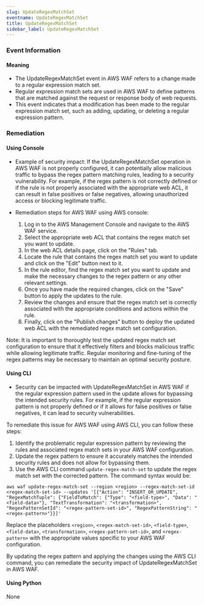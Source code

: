 ```yaml
--- 
slug: UpdateRegexMatchSet
eventname: UpdateRegexMatchSet
title: UpdateRegexMatchSet
sidebar_label: UpdateRegexMatchSet
---
```

                       
### Event Information

#### Meaning

- The UpdateRegexMatchSet event in AWS WAF refers to a change made to a regular expression match set. 
- Regular expression match sets are used in AWS WAF to define patterns that are matched against the request or response body of web requests. 
- This event indicates that a modification has been made to the regular expression match set, such as adding, updating, or deleting a regular expression pattern.

### Remediation

#### Using Console

- Example of security impact: If the UpdateRegexMatchSet operation in AWS WAF is not properly configured, it can potentially allow malicious traffic to bypass the regex pattern matching rules, leading to a security vulnerability. For example, if the regex pattern is not correctly defined or if the rule is not properly associated with the appropriate web ACL, it can result in false positives or false negatives, allowing unauthorized access or blocking legitimate traffic.

- Remediation steps for AWS WAF using AWS console:
  1. Log in to the AWS Management Console and navigate to the AWS WAF service.
  2. Select the appropriate web ACL that contains the regex match set you want to update.
  3. In the web ACL details page, click on the "Rules" tab.
  4. Locate the rule that contains the regex match set you want to update and click on the "Edit" button next to it.
  5. In the rule editor, find the regex match set you want to update and make the necessary changes to the regex pattern or any other relevant settings.
  6. Once you have made the required changes, click on the "Save" button to apply the updates to the rule.
  7. Review the changes and ensure that the regex match set is correctly associated with the appropriate conditions and actions within the rule.
  8. Finally, click on the "Publish changes" button to deploy the updated web ACL with the remediated regex match set configuration.

Note: It is important to thoroughly test the updated regex match set configuration to ensure that it effectively filters and blocks malicious traffic while allowing legitimate traffic. Regular monitoring and fine-tuning of the regex patterns may be necessary to maintain an optimal security posture.

#### Using CLI

- Security can be impacted with UpdateRegexMatchSet in AWS WAF if the regular expression pattern used in the update allows for bypassing the intended security rules. For example, if the regular expression pattern is not properly defined or if it allows for false positives or false negatives, it can lead to security vulnerabilities.

To remediate this issue for AWS WAF using AWS CLI, you can follow these steps:

1. Identify the problematic regular expression pattern by reviewing the rules and associated regex match sets in your AWS WAF configuration.
2. Update the regex pattern to ensure it accurately matches the intended security rules and does not allow for bypassing them.
3. Use the AWS CLI command `update-regex-match-set` to update the regex match set with the corrected pattern. The command syntax would be:

```
aws waf update-regex-match-set --region <region> --regex-match-set-id <regex-match-set-id> --updates '[{"Action": "INSERT_OR_UPDATE", "RegexMatchTuple": {"FieldToMatch": {"Type": "<field-type>", "Data": "<field-data>"}, "TextTransformation": "<transformation>", "RegexPatternSetId": "<regex-pattern-set-id>", "RegexPatternString": "<regex-pattern>"}}]'
```

Replace the placeholders `<region>`, `<regex-match-set-id>`, `<field-type>`, `<field-data>`, `<transformation>`, `<regex-pattern-set-id>`, and `<regex-pattern>` with the appropriate values specific to your AWS WAF configuration.

By updating the regex pattern and applying the changes using the AWS CLI command, you can remediate the security impact of UpdateRegexMatchSet in AWS WAF.

#### Using Python

None


 
